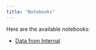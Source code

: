 ```yaml
---
title: "Notebooks"
---
```


Here are the available notebooks:

- [Data from Internal](data-from-internal.qmd)
